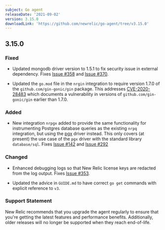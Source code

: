 ```yaml
---
subject: Go agent
releaseDate: '2021-09-02'
version: 3.15.0
downloadLink: 'https://github.com/newrelic/go-agent/tree/v3.15.0'
---
```


## 3.15.0

### Fixed

* Updated mongodb driver version to 1.5.1 to fix security issue in external dependency. Fixes [Issue #358](https://github.com/newrelic/go-agent/issues/358) and [Issue #370](https://github.com/newrelic/go-agent/pull/370).

* Updated the `go.mod` file in the `nrgin` integration to require version 1.7.0 of the `github.com/gin-gonic/gin` package. This addresses [CVE-2020-28483](https://github.com/advisories/GHSA-h395-qcrw-5vmq) which documents a vulnerability in versions of `github.com/gin-gonic/gin` earlier than 1.7.0.

### Added

* New integration `nrpgx` added to provide the same functionality for instrumenting Postgres database queries as the existing `nrpq` integration, but using the [pgx](https://github.com/jackc/pgx) driver instead. This only covers (at present) the use case of the `pgx` driver with the standard library `database/sql`. Fixes [Issue #142](https://github.com/newrelic/go-agent/issues/142) and [Issue #292](https://github.com/newrelic/go-agent/issues/292)

### Changed

* Enhanced debugging logs so that New Relic license keys are redacted from the log output. Fixes [Issue #353](https://github.com/newrelic/go-agent/issues/353).

* Updated the advice in `GUIDE.md` to have correct `go get` commands with explicit reference to `v3`.

### Support Statement

New Relic recommends that you upgrade the agent regularly to ensure that you're getting the latest features and performance benefits. Additionally, older releases will no longer be supported when they reach end-of-life.
